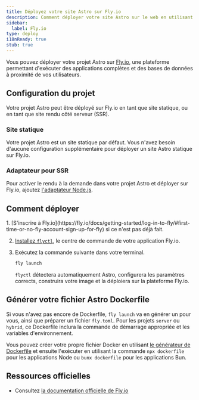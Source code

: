 ```yaml
---
title: Déployez votre site Astro sur Fly.io
description: Comment déployer votre site Astro sur le web en utilisant Fly.io.
sidebar:
  label: Fly.io
type: deploy
i18nReady: true
stub: true
---
```


Vous pouvez déployer votre projet Astro sur [Fly.io](https://fly.io/), une plateforme permettant d'exécuter des applications complètes et des bases de données à proximité de vos utilisateurs.

## Configuration du projet

Votre projet Astro peut être déployé sur Fly.io en tant que site statique, ou en tant que site rendu côté serveur (SSR).

### Site statique

Votre projet Astro est un site statique par défaut. Vous n'avez besoin d'aucune configuration supplémentaire pour déployer un site Astro statique sur Fly.io.

### Adaptateur pour SSR

Pour activer le rendu à la demande dans votre projet Astro et déployer sur Fly.io, ajoutez [l'adaptateur Node.js](/fr/guides/integrations-guide/node/).

## Comment déployer

<Steps>
1. [S'inscrire à Fly.io](https://fly.io/docs/getting-started/log-in-to-fly/#first-time-or-no-fly-account-sign-up-for-fly) si ce n'est pas déjà fait.

2. [Installez `flyctl`](https://fly.io/docs/hands-on/install-flyctl/), le centre de commande de votre application Fly.io.

3. Exécutez la commande suivante dans votre terminal.

    ```bash
    fly launch
    ```

    `flyctl` détectera automatiquement Astro, configurera les paramètres corrects, construira votre image et la déploiera sur la plateforme Fly.io.
</Steps>

## Générer votre fichier Astro Dockerfile

Si vous n'avez pas encore de Dockerfile, `fly launch` va en générer un pour vous, ainsi que préparer un fichier `fly.toml`. Pour les projets `server` ou `hybrid`, ce Dockerfile inclura la commande de démarrage appropriée et les variables d'environnement.

Vous pouvez créer votre propre fichier Docker en utilisant [le générateur de Dockerfile](https://www.npmjs.com/package/@flydotio/dockerfile) et ensuite l'exécuter en utilisant la commande `npx dockerfile` pour les applications Node ou `bunx dockerfile` pour les applications Bun.

## Ressources officielles

- Consultez [la documentation officielle de Fly.io](https://fly.io/docs/js/frameworks/astro/)
